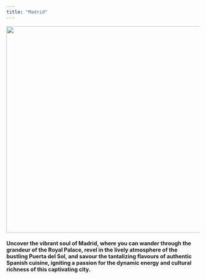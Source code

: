 ```yaml
---
title: "Madrid"
---
```

<p style='text-align:center'>
    <img src="figures/Wallpapers/madrid.jpg" width="960" height="540" />
</p>

#### Uncover the vibrant soul of Madrid, where you can wander through the grandeur of the Royal Palace, revel in the lively atmosphere of the bustling Puerta del Sol, and savour the tantalizing flavours of authentic Spanish cuisine, igniting a passion for the dynamic energy and cultural richness of this captivating city.